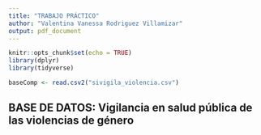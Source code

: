 ```yaml
---
title: "TRABAJO PRÁCTICO"
author: "Valentina Vanessa Rodriguez Villamizar"
output: pdf_document
---
```


```r
knitr::opts_chunk$set(echo = TRUE)
library(dplyr)
library(tidyverse)

baseComp <- read.csv2("sivigila_violencia.csv")

```


## BASE DE DATOS: Vigilancia en salud pública de las violencias de género

